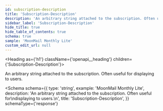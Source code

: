 ```yaml
---
id: subscription-description
title: 'Subscription-Description'
description: 'An arbitrary string attached to the subscription. Often useful for'
sidebar_label: 'Subscription-Description'
hide_title: true
hide_table_of_contents: true
schema: true
sample: 'MoonMail Monthly Lite'
custom_edit_url: null
---
```



<Heading as={'h1'} className={'openapi__heading'} children={'Subscription-Description'}></Heading>

An arbitrary string attached to the subscription. Often useful for
displaying to users.

<Schema
  schema={{
    type: 'string',
    example: 'MoonMail Monthly Lite',
    description:
      'An arbitrary string attached to the subscription. Often useful for\ndisplaying to users.\n',
    title: 'Subscription-Description',
  }}
  schemaType={'response'}
></Schema>
